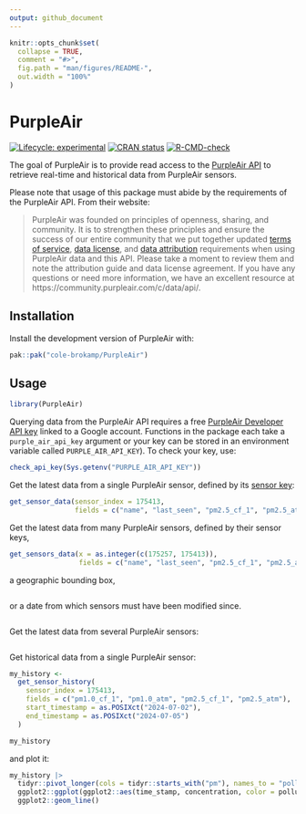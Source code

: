 ```yaml
---
output: github_document
---
```


<!-- README.md is generated from README.Rmd. Please edit that file -->

```r
knitr::opts_chunk$set(
  collapse = TRUE,
  comment = "#>",
  fig.path = "man/figures/README-",
  out.width = "100%"
)
```

# PurpleAir

<!-- badges: start -->
[![Lifecycle: experimental](https://img.shields.io/badge/lifecycle-experimental-orange.svg)](https://lifecycle.r-lib.org/articles/stages.html#experimental)
[![CRAN status](https://www.r-pkg.org/badges/version/PurpleAir)](https://CRAN.R-project.org/package=PurpleAir)
[![R-CMD-check](https://github.com/cole-brokamp/PurpleAir/actions/workflows/R-CMD-check.yaml/badge.svg)](https://github.com/cole-brokamp/PurpleAir/actions/workflows/R-CMD-check.yaml)
<!-- badges: end -->

The goal of PurpleAir is to provide read access to the [PurpleAir API](https://api.purpleair.com/) to retrieve real-time and historical data from PurpleAir sensors.

Please note that usage of this package must abide by the requirements of the PurpleAir API.  From their website:

> PurpleAir was founded on principles of openness, sharing, and community. It is to strengthen these principles and ensure the success of our entire community that we put together updated [terms of service](https://www.purpleair.com/terms), [data license](https://www.purpleair.com/license), and [data attribution](https://www.purpleair.com/attribution) requirements when using PurpleAir data and this API. Please take a moment to review them and note the attribution guide and data license agreement. If you have any questions or need more information, we have an excellent resource at https://community.purpleair.com/c/data/api/. 

## Installation

Install the development version of PurpleAir with:

``` r
pak::pak("cole-brokamp/PurpleAir")
```

## Usage

```r
library(PurpleAir)
```

Querying data from the PurpleAir API requires a free [PurpleAir Developer API key](https://develop.purpleair.com/sign-in?redirectURL=%2Fdashboards%2Fkeys) linked to a Google account. Functions in the package each take a `purple_air_api_key` argument or your key can be stored in an environment variable called `PURPLE_AIR_API_KEY`).  To check your key, use:

```r
check_api_key(Sys.getenv("PURPLE_AIR_API_KEY"))
```

Get the latest data from a single PurpleAir sensor, defined by its [sensor key](https://community.purpleair.com/t/sensor-index/4000):

```r
get_sensor_data(sensor_index = 175413,
                fields = c("name", "last_seen", "pm2.5_cf_1", "pm2.5_atm"))
```

Get the latest data from many PurpleAir sensors, defined by their sensor keys,

```r
get_sensors_data(x = as.integer(c(175257, 175413)),
                 fields = c("name", "last_seen", "pm2.5_cf_1", "pm2.5_atm"))
```

a geographic bounding box,

```r

```

or a date from which sensors must have been modified since.

```r

```

Get the latest data from several PurpleAir sensors:

```r

```

Get historical data from a single PurpleAir sensor:

```r
my_history <-
  get_sensor_history(
    sensor_index = 175413,
    fields = c("pm1.0_cf_1", "pm1.0_atm", "pm2.5_cf_1", "pm2.5_atm"),
    start_timestamp = as.POSIXct("2024-07-02"),
    end_timestamp = as.POSIXct("2024-07-05")
  )

my_history
```

and plot it:

```r
my_history |>
  tidyr::pivot_longer(cols = tidyr::starts_with("pm"), names_to = "pollutant", values_to = "concentration") |>
  ggplot2::ggplot(ggplot2::aes(time_stamp, concentration, color = pollutant)) +
  ggplot2::geom_line()
```
